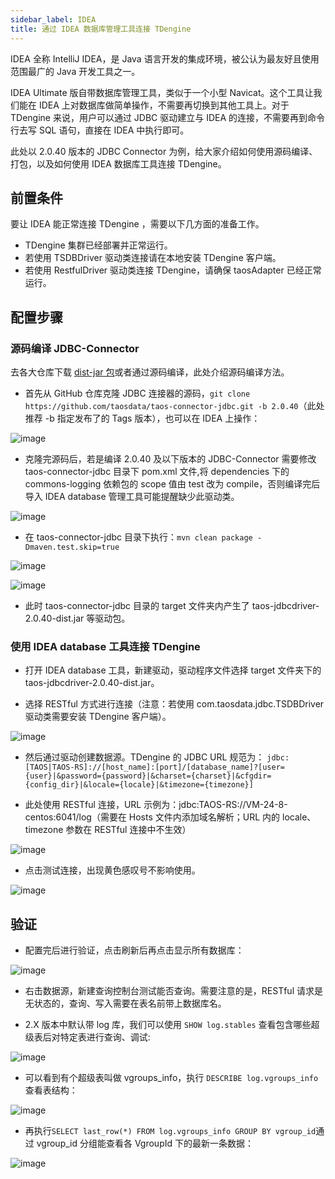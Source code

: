```yaml
---
sidebar_label: IDEA
title: 通过 IDEA 数据库管理工具连接 TDengine
---
```


IDEA 全称 IntelliJ IDEA，是 Java 语言开发的集成环境，被公认为最友好且使用范围最广的 Java 开发工具之一。

IDEA Ultimate 版自带数据库管理工具，类似于一个小型 Navicat。这个工具让我们能在 IDEA 上对数据库做简单操作，不需要再切换到其他工具上。对于 TDengine 来说，用户可以通过 JDBC 驱动建立与 IDEA 的连接，不需要再到命令行去写 SQL 语句，直接在 IDEA 中执行即可。

此处以 2.0.40 版本的 JDBC Connector 为例，给大家介绍如何使用源码编译、打包，以及如何使用 IDEA 数据库工具连接 TDengine。

## 前置条件

要让 IDEA 能正常连接 TDengine ，需要以下几方面的准备工作。

- TDengine 集群已经部署并正常运行。
- 若使用 TSDBDriver 驱动类连接请在本地安装 TDengine 客户端。
- 若使用 RestfulDriver 驱动类连接 TDengine，请确保 taosAdapter 已经正常运行。

## 配置步骤

### 源码编译 JDBC-Connector

去各大仓库下载 [dist-jar 包](https://search.maven.org/artifact/com.taosdata.jdbc/taos-jdbcdriver)或者通过源码编译，此处介绍源码编译方法。

- 首先从 GitHub 仓库克隆 JDBC 连接器的源码，`git clone https://github.com/taosdata/taos-connector-jdbc.git -b 2.0.40`（此处推荐 -b 指定发布了的 Tags 版本），也可以在 IDEA 上操作：

![image](https://user-images.githubusercontent.com/70138133/180187698-395762d1-fcac-4cea-b44f-cc8cd07ea0c8.png)

- 克隆完源码后，若是编译 2.0.40 及以下版本的 JDBC-Connector 需要修改 taos-connector-jdbc 目录下 pom.xml 文件,将 dependencies 下的 commons-logging 依赖包的 scope 值由 test 改为 compile，否则编译完后导入 IDEA database 管理工具可能提醒缺少此驱动类。 

![image](https://user-images.githubusercontent.com/70138133/180206650-561f9e24-ebb9-4cd2-8868-6f1cede54803.png)

- 在 taos-connector-jdbc 目录下执行：`mvn clean package -Dmaven.test.skip=true`

![image](https://user-images.githubusercontent.com/70138133/180353366-f515a6ae-904d-42d6-9967-1c298112fe88.png)

![image](https://user-images.githubusercontent.com/70138133/180353881-6ff8f202-dd7c-4f77-96cf-793044985356.png)

- 此时 taos-connector-jdbc 目录的 target 文件夹内产生了 taos-jdbcdriver-2.0.40-dist.jar 等驱动包。

### 使用 IDEA database 工具连接 TDengine

- 打开 IDEA database 工具，新建驱动，驱动程序文件选择 target 文件夹下的 taos-jdbcdriver-2.0.40-dist.jar。

- 选择 RESTful 方式进行连接（注意：若使用 com.taosdata.jdbc.TSDBDriver 驱动类需要安装 TDengine 客户端）。

![image](https://user-images.githubusercontent.com/70138133/180208366-51d4f03c-a471-437a-96f3-7e138c37a57a.png)

- 然后通过驱动创建数据源。TDengine 的 JDBC URL 规范为：
`jdbc:[TAOS|TAOS-RS]://[host_name]:[port]/[database_name]?[user={user}|&password={password}|&charset={charset}|&cfgdir={config_dir}|&locale={locale}|&timezone={timezone}]`

- 此处使用 RESTful 连接，URL 示例为：jdbc:TAOS-RS://VM-24-8-centos:6041/log（需要在 Hosts 文件内添加域名解析；URL 内的 locale、timezone 参数在 RESTful 连接中不生效）

![image](https://user-images.githubusercontent.com/70138133/180197188-4ead4635-e479-4498-8252-c84041c1770e.png)

- 点击测试连接，出现黄色感叹号不影响使用。

![image](https://user-images.githubusercontent.com/70138133/180197251-98764434-bb7b-4e3a-9674-0620ab6d8bad.png)


## 验证

- 配置完后进行验证，点击刷新后再点击显示所有数据库：

![image](https://user-images.githubusercontent.com/70138133/180202803-6e277132-44bd-4b22-8921-a54d16190d2b.png)


- 右击数据源，新建查询控制台测试能否查询。需要注意的是，RESTful 请求是无状态的，查询、写入需要在表名前带上数据库名。

- 2.X 版本中默认带 log 库，我们可以使用 `SHOW log.stables` 查看包含哪些超级表后对特定表进行查询、调试:

![image](https://user-images.githubusercontent.com/70138133/180202329-6734c874-d4f5-40a3-be7d-c4fabbe73a19.png)

- 可以看到有个超级表叫做 vgroups_info，执行 `DESCRIBE log.vgroups_info` 查看表结构：

![image](https://user-images.githubusercontent.com/70138133/180204391-36fd0806-8cd6-43b8-97eb-1e7ff235846a.png)


- 再执行`SELECT last_row(*) FROM log.vgroups_info GROUP BY vgroup_id`通过 vgroup_id 分组能查看各 VgroupId 下的最新一条数据：

![image](https://user-images.githubusercontent.com/70138133/180205161-7f0314eb-cdaa-442c-acb5-d33931c32648.png)


